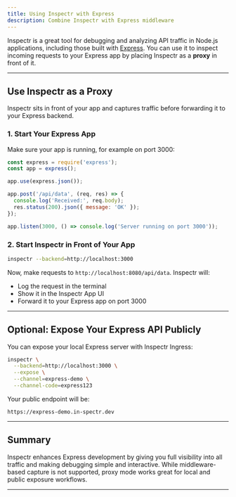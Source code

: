 ```yaml
---
title: Using Inspectr with Express
description: Combine Inspectr with Express middleware
---
```



<FlowBase client:only="react" />

[//]: # (# Using Inspectr with Express)

Inspectr is a great tool for debugging and analyzing API traffic in Node.js applications, including those built with [Express](https://expressjs.com/). You can use it to inspect incoming requests to your Express app by placing Inspectr as a **proxy** in front of it.

---

## Use Inspectr as a Proxy

Inspectr sits in front of your app and captures traffic before forwarding it to your Express backend.

### 1. Start Your Express App

Make sure your app is running, for example on port 3000:

```js
const express = require('express');
const app = express();

app.use(express.json());

app.post('/api/data', (req, res) => {
  console.log('Received:', req.body);
  res.status(200).json({ message: 'OK' });
});

app.listen(3000, () => console.log('Server running on port 3000'));
```

### 2. Start Inspectr in Front of Your App

```bash
inspectr --backend=http://localhost:3000
```

Now, make requests to `http://localhost:8080/api/data`. Inspectr will:

* Log the request in the terminal
* Show it in the Inspectr App UI
* Forward it to your Express app on port 3000

---

## Optional: Expose Your Express API Publicly

<FlowIngress client:only="react" />

You can expose your local Express server with Inspectr Ingress:

```bash
inspectr \
  --backend=http://localhost:3000 \
  --expose \
  --channel=express-demo \
  --channel-code=express123
```

Your public endpoint will be:

```
https://express-demo.in-spectr.dev
```

---

## Summary

Inspectr enhances Express development by giving you full visibility into all traffic and making debugging simple and interactive. While middleware-based capture is not supported, proxy mode works great for local and public exposure workflows.

---

[//]: # (## 📚 Related Topics)
[//]: # ()
[//]: # (* [Quick Start →]&#40;/getting-started/quick-start&#41;)
[//]: # (* [Exposing Publicly →]&#40;/exposing/exposing-publicly&#41;)
[//]: # (* [How Inspectr Works →]&#40;/core-concepts/how-it-works&#41;)
